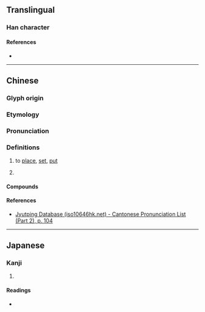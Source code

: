 {{character info}}
==Translingual==

===Han character===
{{Han char|rn=53|rad=广|as=17|sn=20|four=00244|canj=IBCV|ids=⿸广嬰}}

====References====
* {{Han ref|kx=0352.120|dkj=09543|dj=0665.290|hdz=20908.120|uh=5EEE|ud=24302|bh=F446|bd=62534}}

----

==Chinese==

===Glyph origin===
{{Han etym}}

===Etymology===
{{zh-forms}}

===Pronunciation===
{{zh-pron
|m=yǐng
|c=jing2
|md=ĕng
|cat=n}}

===Definitions===
{{zh-hanzi}}

# {{lb|zh|literary|Min Dong}} to [[place]], [[set]], [[put]]
# {{zh-used2|p}}

====Compounds====
{{zh-der|廮陶|廮𡅏}}

====References====
* [http://www.iso10646hk.net/jp/document/download.jsp Jyutping Database (iso10646hk.net) - Cantonese Pronunciation List (Part 2), p. 104]

----

==Japanese==

===Kanji===
{{ja-kanji|grade=|rs=广17}}

# {{rfdef|ja|sort=广17}}

====Readings====
* {{ja-readings|on=[[えい]] (ei), [[やう]] (yau)|kun=[[おちつく]] (ochitsuku)}}